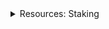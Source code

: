 <div class="stub">
<details><summary>Resources: Staking</summary>

This section is part of a series on the topic of *Staking*.

Docs:
- [Intro to staking on Vega](/concepts/vega-chain/proof-of-stake.md#staking-on-vega)
- [Tutorial: Stake via APIs and smart contracts](/tutorials/staking-tokens.md)

Tools:
- [Associate tokens, nominate validators on the governance dApp ↗](https://token.fairground.wtf/)

</details>
</div>